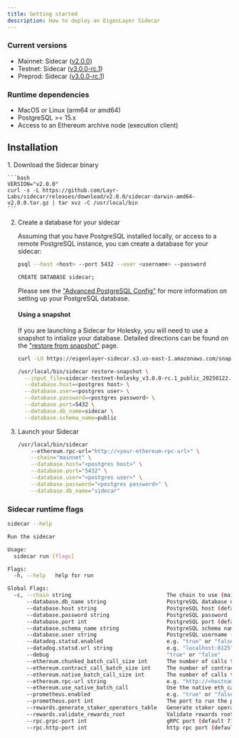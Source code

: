 ```yaml
---
title: Getting started
description: How to deploy an EigenLayer Sidecar
---
```



### Current versions

* Mainnet: Sidecar ([v2.0.0](https://github.com/Layr-Labs/sidecar/releases/tag/v2.0.0))
* Testnet: Sidecar ([v3.0.0-rc.1](https://github.com/Layr-Labs/sidecar/releases/tag/v3.0.0-rc.1))
* Preprod: Sidecar ([v3.0.0-rc.1](https://github.com/Layr-Labs/sidecar/releases/tag/v3.0.0-rc.1))

### Runtime dependencies

* MacOS or Linux (arm64 or amd64)
* PostgreSQL >= 15.x
* Access to an Ethereum archive node (execution client)

## Installation


<Steps>
1. Download the Sidecar binary

    ```bash
    VERSION="v2.0.0"
    curl -s -L https://github.com/Layr-Labs/sidecar/releases/download/v2.0.0/sidecar-darwin-amd64-v2.0.0.tar.gz | tar xvz -C /usr/local/bin
    ```

2. Create a database for your sidecar

    Assuming that you have PostgreSQL installed locally, or access to a remote PostgreSQL instance, you can create a database for your sidecar:

    ```bash
    psql --host <host> --port 5432 --user <username> --password

    CREATE DATABASE sidecar;
    ```

    Please see the ["Advanced PostgreSQL Config"](running/advanced-postgres) for more information on setting up your PostgreSQL database.

    #### Using a snapshot

    If you are launching a Sidecar for Holesky, you will need to use a snapshot to intialize your database. Detailed directions can be found on the ["restore from snapshot"](running/snapshots) page.

    ```bash
    curl -LO https://eigenlayer-sidecar.s3.us-east-1.amazonaws.com/snapshots/testnet-holesky/sidecar-testnet-holesky_v3.0.0-rc.1_public_20250122.dump

    /usr/local/bin/sidecar restore-snapshot \
      --input_file=sidecar-testnet-holesky_v3.0.0-rc.1_public_20250122.dump \
      --database.host=<postgres host> \
      --database.user=<postgres user> \
      --database.password=<postgres password> \
      --database.port=5432 \
      --database.db_name=sidecar \
      --database.schema_name=public
    ```

3. Launch your Sidecar

    ```bash
    /usr/local/bin/sidecar
        --ethereum.rpc-url="http://<your-ethereum-rpc-url>" \
        --chain="mainnet" \
        --database.host="<postgres host>" \
        --database.port="5432" \
        --database.user="<postgres user>" \
        --database.password="<postgres password>" \
        --database.db_name="sidecar"
    ```

</Steps>


### Sidecar runtime flags

```bash
sidecar --help

Run the sidecar

Usage:
  sidecar run [flags]

Flags:
  -h, --help   help for run

Global Flags:
  -c, --chain string                              The chain to use (mainnet, holesky, preprod (default "mainnet")
      --database.db_name string                   PostgreSQL database name (default "sidecar")
      --database.host string                      PostgreSQL host (default "localhost")
      --database.password string                  PostgreSQL password
      --database.port int                         PostgreSQL port (default 5432)
      --database.schema_name string               PostgreSQL schema name (default "public")
      --database.user string                      PostgreSQL username (default "sidecar")
      --datadog.statsd.enabled                    e.g. "true" or "false"
      --datadog.statsd.url string                 e.g. "localhost:8125"
      --debug                                     "true" or "false"
      --ethereum.chunked_batch_call_size int      The number of calls to make in parallel when using the chunked batch call method (default 10)
      --ethereum.contract_call_batch_size int     The number of contract calls to batch together when fetching data from the Ethereum node (default 25)
      --ethereum.native_batch_call_size int       The number of calls to batch together when using the native eth_call method (default 500)
      --ethereum.rpc-url string                   e.g. "http://<hostname>:8545"
      --ethereum.use_native_batch_call            Use the native eth_call method for batch calls (default true)
      --prometheus.enabled                        e.g. "true" or "false"
      --prometheus.port int                       The port to run the prometheus server on (default 2112)
      --rewards.generate_staker_operators_table   Generate staker operators table while indexing
      --rewards.validate_rewards_root             Validate rewards roots while indexing (default true)
      --rpc.grpc-port int                         gRPC port (default 7100)
      --rpc.http-port int                         http rpc port (default 7101)

```
